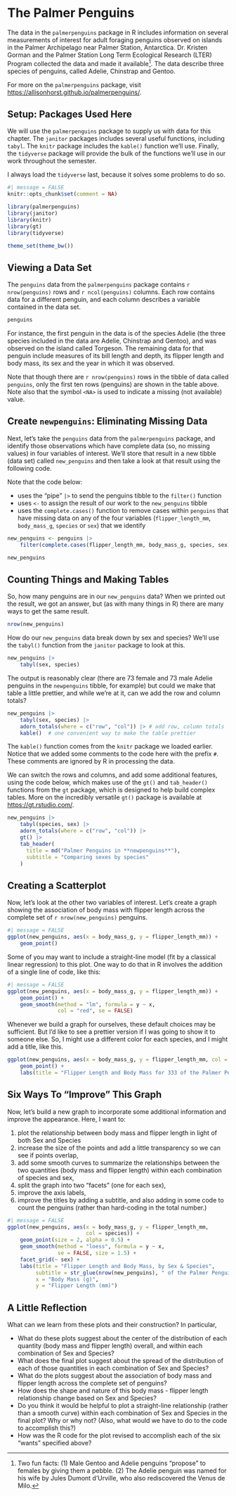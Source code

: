 # The Palmer Penguins

The data in the `palmerpenguins` package in R includes information on several measurements of interest for adult foraging penguins observed on islands in the Palmer Archipelago near Palmer Station, Antarctica. Dr. Kristen Gorman and the Palmer Station Long Term Ecological Research (LTER) Program collected the data and made it available[^02-penguins-1]. The data describe three species of penguins, called Adelie, Chinstrap and Gentoo.

[^02-penguins-1]: Two fun facts: (1) Male Gentoo and Adelie penguins "propose" to females by giving them a pebble. (2) The Adelie penguin was named for his wife by Jules Dumont d'Urville, who also rediscovered the Venus de Milo.

For more on the `palmerpenguins` package, visit <https://allisonhorst.github.io/palmerpenguins/>.

## Setup: Packages Used Here

We will use the `palmerpenguins` package to supply us with data for this chapter. The `janitor` packages includes several useful functions, including `tabyl`. The `knitr` package includes the `kable()` function we'll use. Finally, the `tidyverse` package will provide the bulk of the functions we'll use in our work throughout the semester.

I always load the `tidyverse` last, because it solves some problems to do so.


```r
#| message = FALSE
knitr::opts_chunk$set(comment = NA)

library(palmerpenguins) 
library(janitor) 
library(knitr) 
library(gt)
library(tidyverse) 

theme_set(theme_bw())
```


## Viewing a Data Set

The `penguins` data from the `palmerpenguins` package contains `r nrow(penguins)` rows and `r ncol(penguins)` columns. Each row contains data for a different penguin, and each column describes a variable contained in the data set.

```r
penguins
```

For instance, the first penguin in the data is of the species Adelie (the three species included in the data are Adelie, Chinstrap and Gentoo), and was observed on the island called Torgeson. The remaining data for that penguin include measures of its bill length and depth, its flipper length and body mass, its sex and the year in which it was observed.

Note that though there are `r nrow(penguins)` rows in the tibble of data called `penguins`, only the first ten rows (penguins) are shown in the table above. Note also that the symbol `<NA>` is used to indicate a missing (not available) value.

## Create `newpenguins`: Eliminating Missing Data

Next, let's take the `penguins` data from the `palmerpenguins` package, and identify those observations which have complete data (so, no missing values) in four variables of interest. We'll store that result in a new tibble (data set) called `new_penguins` and then take a look at that result using the following code.

Note that the code below:

-   uses the "pipe" `|>` to send the penguins tibble to the `filter()` function
-   uses `<-` to assign the result of our work to the `new_penguins` tibble
-   uses the `complete.cases()` function to remove cases within `penguins` that have missing data on any of the four variables (`flipper_length_mm`, `body_mass_g`, `species` or `sex`) that we identify

```r
new_penguins <- penguins |>
    filter(complete.cases(flipper_length_mm, body_mass_g, species, sex))

new_penguins
```

## Counting Things and Making Tables

So, how many penguins are in our `new_penguins` data? When we printed out the result, we got an answer, but (as with many things in R) there are many ways to get the same result.

```r
nrow(new_penguins)
```

How do our `new_penguins` data break down by sex and species? We'll use the `tabyl()` function from the `janitor` package to look at this.

```r
new_penguins |> 
    tabyl(sex, species) 
```

The output is reasonably clear (there are 73 female and 73 male Adelie penguins in the  `newpenguins` tibble, for example) but could we make that table a little prettier, and while we're at it, can we add the row and column totals?

```r
new_penguins |> 
    tabyl(sex, species) |>
    adorn_totals(where = c("row", "col")) |> # add row, column totals
    kable()  # one convenient way to make the table prettier
```

The `kable()` function comes from the `knitr` package we loaded earlier. Notice that we added some comments to the code here with the prefix `#`. These comments are ignored by R in processing the data.

We can switch the rows and columns, and add some additional features, using the code below, which makes use of the `gt()` and `tab_header()` functions from the `gt` package, which is designed to help build complex tables. More on the incredibly versatile `gt()` package is available at <https://gt.rstudio.com/>.

```r
new_penguins |> 
    tabyl(species, sex) |>
    adorn_totals(where = c("row", "col")) |> 
    gt() |>
    tab_header(
      title = md("Palmer Penguins in **newpenguins**"),
      subtitle = "Comparing sexes by species"
    )
```

## Creating a Scatterplot

Now, let's look at the other two variables of interest. Let's create a graph showing the association of body mass with flipper length across the complete set of `r nrow(new_penguins)` penguins.

```r
#| message = FALSE
ggplot(new_penguins, aes(x = body_mass_g, y = flipper_length_mm)) +
    geom_point() 
```

Some of you may want to include a straight-line model (fit by a classical linear regression) to this plot. One way to do that in R involves the addition of a single line of code, like this:

```r
#| message = FALSE
ggplot(new_penguins, aes(x = body_mass_g, y = flipper_length_mm)) +
    geom_point() +
    geom_smooth(method = "lm", formula = y ~ x,
                col = "red", se = FALSE)
```

Whenever we build a graph for ourselves, these default choices may be sufficient. But I'd like to see a prettier version if I was going to show it to someone else. So, I might use a different color for each species, and I might add a title, like this.

```r
ggplot(new_penguins, aes(x = body_mass_g, y = flipper_length_mm, col = species)) +
    geom_point() + 
    labs(title = "Flipper Length and Body Mass for 333 of the Palmer Penguins")
```

## Six Ways To "Improve" This Graph

Now, let's build a new graph to incorporate some additional information and improve the appearance. Here, I want to:

1.  plot the relationship between body mass and flipper length in light of both Sex and Species
2.  increase the size of the points and add a little transparency so we can see if points overlap,
3.  add some smooth curves to summarize the relationships between the two quantities (body mass and flipper length) within each combination of species and sex,
4.  split the graph into two "facets" (one for each sex),
5.  improve the axis labels,
6.  improve the titles by adding a subtitle, and also adding in some code to count the penguins (rather than hard-coding in the total number.)

```r
#| message = FALSE
ggplot(new_penguins, aes(x = body_mass_g, y = flipper_length_mm, 
                         col = species)) +
    geom_point(size = 2, alpha = 0.5) + 
    geom_smooth(method = "loess", formula = y ~ x, 
                se = FALSE, size = 1.5) +
    facet_grid(~ sex) +
    labs(title = "Flipper Length and Body Mass, by Sex & Species",
         subtitle = str_glue(nrow(new_penguins), " of the Palmer Penguins"),
         x = "Body Mass (g)", 
         y = "Flipper Length (mm)")
```

## A Little Reflection

What can we learn from these plots and their construction? In particular,

-   What do these plots suggest about the center of the distribution of each quantity (body mass and flipper length) overall, and within each combination of Sex and Species?
-   What does the final plot suggest about the spread of the distribution of each of those quantities in each combination of Sex and Species?
-   What do the plots suggest about the association of body mass and flipper length across the complete set of penguins?
-   How does the shape and nature of this body mass - flipper length relationship change based on Sex and Species?
-   Do you think it would be helpful to plot a straight-line relationship (rather than a smooth curve) within each combination of Sex and Species in the final plot? Why or why not? (Also, what would we have to do to the code to accomplish this?)
-   How was the R code for the plot revised to accomplish each of the six "wants" specified above?
